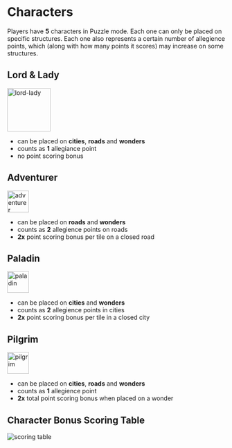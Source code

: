 # Characters

Players have **5** characters in Puzzle mode. Each one can only be placed on specific structures. Each one also represents a certain number of allegience points, which (along with how many points it scores) may increase on some structures.

## Lord & Lady

<img width="100" src="lord-lady.png" alt="lord-lady"/>

- can be placed on **cities**, **roads** and **wonders**
- counts as **1** allegiance point
- no point scoring bonus

## Adventurer

<img width="50" src="adventurer.png" alt="adventurer"/>

- can be placed on **roads** and **wonders**
- counts as **2** allegience points on roads
- **2x** point scoring bonus per tile on a closed road

## Paladin

<img width="50" src="paladin.png" alt="paladin"/>

- can be placed on **cities** and **wonders**
- counts as **2** allegience points in cities
- **2x** point scoring bonus per tile in a closed city

## Pilgrim

<img width="50" src="pilgrim.png" alt="pilgrim"/>

- can be placed on **cities**, **roads** and **wonders**
- counts as **1** allegience point
- **2x** total point scoring bonus when placed on a wonder

## Character Bonus Scoring Table

![scoring table](character-bonuses.png)
